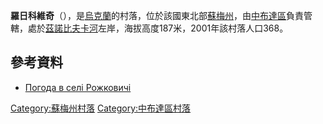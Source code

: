 {{coord|52|5|57|N|34|5|0|E|scale:100000|display=title}}

'''羅日科維奇'''（{{lang-uk|Рожковичі}}），是[[烏克蘭|烏克蘭]]的村落，位於該國東北部[[蘇梅州|蘇梅州]]，由[[中布達區|中布達區]]負責管轄，處於[[茲諾比夫卡河|茲諾比夫卡河]]左岸，海拔高度187米，2001年該村落人口368。

==參考資料==
* [http://weather.in.ua/ua/symskaja/22487 Погода в селі Рожковичі]

{{DEFAULTSORT:Рожковичі}}
[[Category:蘇梅州村落|Category:蘇梅州村落]]
[[Category:中布達區村落|Category:中布達區村落]]


{{Sumy-geo-stub}}